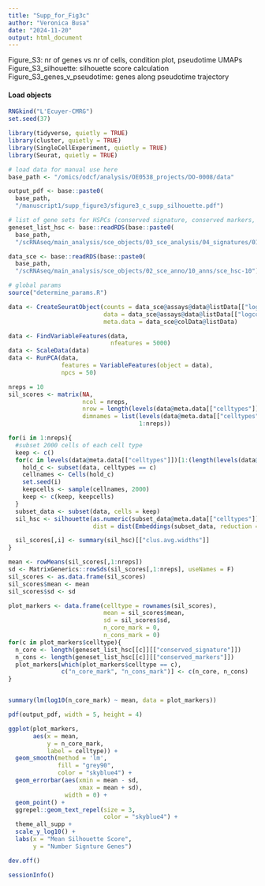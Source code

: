```yaml
---
title: "Supp_for_Fig3c"
author: "Veronica Busa"
date: "2024-11-20"
output: html_document
---
```


Figure_S3: nr of genes vs nr of cells, condition plot, pseudotime UMAPs 
Figure_S3_silhouette: silhouette score calculation
Figure_S3_genes_v_pseudotime: genes along pseudotime trajectory 

#### Load objects

```r
RNGkind("L'Ecuyer-CMRG") 
set.seed(37)
```

```r
library(tidyverse, quietly = TRUE)
library(cluster, quietly = TRUE)
library(SingleCellExperiment, quietly = TRUE)
library(Seurat, quietly = TRUE)
```

```r
# load data for manual use here
base_path <- "/omics/odcf/analysis/OE0538_projects/DO-0008/data"

output_pdf <- base::paste0(
  base_path,
  "/manuscript1/supp_figure3/sfigure3_c_supp_silhouette.pdf")
```


```r
# list of gene sets for HSPCs (conserved signature, conserved markers, etc.)
geneset_list_hsc <- base::readRDS(base::paste0(
  base_path, 
  "/scRNAseq/main_analysis/sce_objects/03_sce_analysis/04_signatures/01_reclustering_own/01_gens/geneset_list_hsc"))

data_sce <- base::readRDS(base::paste0(
  base_path,
  "/scRNAseq/main_analysis/sce_objects/02_sce_anno/10_anns/sce_hsc-10"))
```

```r
# global params
source("determine_params.R")
```

```r
data <- CreateSeuratObject(counts = data_sce@assays@data@listData[["logcounts"]],
                           data = data_sce@assays@data@listData[["logcounts"]],
                           meta.data = data_sce@colData@listData)

data <- FindVariableFeatures(data,
                             nfeatures = 5000)
data <- ScaleData(data)
data <- RunPCA(data,
               features = VariableFeatures(object = data),
               npcs = 50)

nreps = 10
sil_scores <- matrix(NA,
                     ncol = nreps,
                     nrow = length(levels(data@meta.data[["celltypes"]]))-1,
                     dimnames = list(levels(data@meta.data[["celltypes"]])[1:(length(levels(data@meta.data[["celltypes"]]))-1)],
                                     1:nreps))

for(i in 1:nreps){
  #subset 2000 cells of each cell type
  keep <- c()
  for(c in levels(data@meta.data[["celltypes"]])[1:(length(levels(data@meta.data[["celltypes"]]))-1)]){ # Cycling is just subset of other types
    hold_c <- subset(data, celltypes == c)
    cellnames <- Cells(hold_c)
    set.seed(i)
    keepcells <- sample(cellnames, 2000)
    keep <- c(keep, keepcells)
  }
  subset_data <- subset(data, cells = keep)
  sil_hsc <- silhouette(as.numeric(subset_data@meta.data[["celltypes"]]),
                        dist = dist(Embeddings(subset_data, reduction = "pca")[, 1:50]))

  sil_scores[,i] <- summary(sil_hsc)[["clus.avg.widths"]]
}

mean <- rowMeans(sil_scores[,1:nreps])
sd <- MatrixGenerics::rowSds(sil_scores[,1:nreps], useNames = F)
sil_scores <- as.data.frame(sil_scores)
sil_scores$mean <- mean
sil_scores$sd <- sd

plot_markers <- data.frame(celltype = rownames(sil_scores),
                           mean = sil_scores$mean,
                           sd = sil_scores$sd,
                           n_core_mark = 0,
                           n_cons_mark = 0)
for(c in plot_markers$celltype){
  n_core <- length(geneset_list_hsc[[c]][["conserved_signature"]])
  n_cons <- length(geneset_list_hsc[[c]][["conserved_markers"]])
  plot_markers[which(plot_markers$celltype == c),
               c("n_core_mark", "n_cons_mark")] <- c(n_core, n_cons)
}


summary(lm(log10(n_core_mark) ~ mean, data = plot_markers))
```

```r
pdf(output_pdf, width = 5, height = 4)

ggplot(plot_markers,
       aes(x = mean,
           y = n_core_mark,
           label = celltype)) +
  geom_smooth(method = 'lm',
              fill = "grey90",
              color = "skyblue4") +
  geom_errorbar(aes(xmin = mean - sd,
                    xmax = mean + sd),
                width = 0) +
  geom_point() +
  ggrepel::geom_text_repel(size = 3,
                           color = "skyblue4") +
  theme_all_supp +
  scale_y_log10() +
  labs(x = "Mean Silhouette Score",
       y = "Number Signture Genes")

dev.off()
```

```r
sessionInfo()
```
